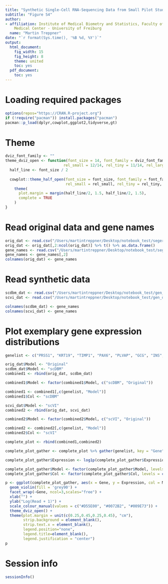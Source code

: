 ```yaml
---
title: "Synthetic Single-Cell RNA-Sequencing Data from Small Pilot Studies using Deep Generative Models"
subtitle: "Figure S4"
author:
- affiliation: Institute of Medical Biometry and Statistics, Faculty of Medicine and
    Medical Center - University of Freiburg
  name: "Martin Treppner"
date: "`r format(Sys.time(), '%B %d, %Y')`"
output:
  html_document:
    fig_width: 15
    fig_height: 8
    theme: united
    toc: yes
  pdf_document:
    toc: yes
---
```


# Loading required packages  

```r
options(repos="https://CRAN.R-project.org")
if (!require("pacman")) install.packages("pacman")
pacman::p_load(dplyr,cowplot,ggplot2,tidyverse,gt)
```

# Theme  

```r
dviz_font_family <- ""
theme_dviz_open <- function(font_size = 14, font_family = dviz_font_family, line_size = .5,
                          rel_small = 12/14, rel_tiny = 11/14, rel_large = 16/14) {
  half_line <- font_size / 2
  
  cowplot::theme_half_open(font_size = font_size, font_family = font_family, line_size = line_size,
                           rel_small = rel_small, rel_tiny = rel_tiny, rel_large = rel_large)  %+replace%
    theme(
      plot.margin = margin(half_line/2, 1.5, half_line/2, 1.5),
      complete = TRUE
    )
}
```

# Read original data and gene names  

```r
orig_dat <- read.csv("/Users/martintreppner/Desktop/notebook_test/segerstolpe_hvg.csv")
orig_dat <- orig_dat[,2:ncol(orig_dat)] %>% t() %>% as.data.frame()
gene_names <- read.csv("/Users/martintreppner/Desktop/notebook_test/segerstolpe_gene_names.csv")
gene_names <- gene_names[,2]
colnames(orig_dat) <- gene_names
```

# Read synthetic data  

```r
scdbm_dat <- read.csv("/Users/martintreppner/Desktop/notebook_test/gen_data_scdbm384_seed24.csv")
scvi_dat <- read.csv("/Users/martintreppner/Desktop/notebook_test/gen_data_scvi384_seed44.csv")

colnames(scdbm_dat) <- gene_names
colnames(scvi_dat) <- gene_names
```

# Plot exemplary gene expression distributions  

```r
genelist <- c("PRSS1", "KRT19", "TIMP1", "PAX6", "PLVAP", "GCG", "INS", "CTRB1", "NEUROD1", "MAFB", "PDX1", "CASR")

orig_dat$Model <- "Original"
scdbm_dat$Model <- "scDBM"
combined1 <- rbind(orig_dat, scdbm_dat)

combined1$Model <- factor(combined1$Model, c("scDBM", "Original"))

combined1 <- combined1[,c(genelist, "Model")]
combined1$Col <- "scDBM"

scvi_dat$Model <- "scVI"
combined2 <- rbind(orig_dat, scvi_dat)

combined2$Model <- factor(combined2$Model, c("scVI", "Original"))

combined2 <- combined2[,c(genelist, "Model")]
combined2$Col <- "scVI"

complete_plot <- rbind(combined1,combined2)

complete_plot_gather <- complete_plot %>% gather(genelist, key = "Gene", value = "Expression")

complete_plot_gather$Expression <- log1p(complete_plot_gather$Expression + 1)

complete_plot_gather$Model <- factor(complete_plot_gather$Model, levels = c("Original", "scDBM", "scVI"))
complete_plot_gather$Col <- factor(complete_plot_gather$Col, levels = c("scDBM", "scVI"))

p <- ggplot(complete_plot_gather, aes(x = Gene, y = Expression, col = Model)) +
  geom_violin(fill = 'grey90') +
  facet_wrap(~Gene, ncol=3,scales="free") +
  xlab("") + 
  ylab("Log(Read + 1)") +
  scale_colour_manual(values = c("#D55E00", "#0072B2", "#009E73")) +
  theme_dviz_open() +
  theme(plot.margin = unit(c(0.25,0.45,0.25,0.45), "cm"),
        strip.background = element_blank(),
        strip.text.x = element_blank(),
        legend.position="none",
        legend.title=element_blank(),
        legend.justification = "center")
p
```

# Session info  

```r
sessionInfo()
```




